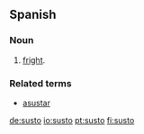 ==Spanish==

===Noun===
{{es-noun-m}}

# [[fright]].

===Related terms===
*[[asustar]]

[[de:susto]]
[[io:susto]]
[[pt:susto]]
[[fi:susto]]